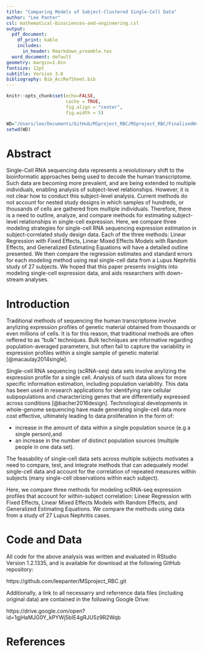 ```yaml
---
title: "Comparing Models of Subject-Clustered Single-Cell Data"
author: "Lee Panter"
csl: mathematical-biosciences-and-engineering.csl
output:
  pdf_document:
    df_print: kable
    includes:
      in_header: Rmarkdown_preamble.tex
  word_document: default
geometry: margin=1.0in
fontsize: 12pt
subtitle: Version 3.0
bibliography: Bib_AccRefSheet.bib
---
```



<!------------------------------------------------------------------------------>
<!--  ####  KNITR Setup & Script Information   #### -->
<!------------------------------------------------------------------------------>

<!--  ####  KNITR Specs   #### -->
```r
knitr::opts_chunk$set(echo=FALSE, 
                      cache = TRUE, 
                      fig.align = "center",
                      fig.width = 5)
```


<!-- ####	 Set Working Directory	 ####   -->
```r
WD="/Users/lee/Documents/GitHub/MSproject_RBC/MSproject_RBC/FinalizedWriteUps/v3"
setwd(WD)
```
<!------------------------------------------------------------------------------>

# Abstract

Single-Cell RNA sequencing data represents a revolutionary shift to the bioinformatic approaches being used to decode the human transcriptome. Such data are becoming more prevalent, and are being extended to multiple individuals, enabling analysis of subject-level relationships.  However, it is not clear how to conduct this subject-level analysis.  Current methods do not account for nested study designs in which samples of hundreds, or thousands of cells are gathered from multiple individuals.  Therefore, there is a need to outline, analyze, and compare methods for estimating subject-level relationships in single-cell expression.  Here, we compare three modeling strategies for single-cell RNA sequencing expression estimation in subject-correlated study design data. Each of the three methods: Linear Regression with Fixed Effects, Linear Mixed Effects Models with Random Effects, and Generalized Estimating Equations will have a detailed outline presented.  We then compare the regression estimates and standard errors for each modeling method using real single-cell data from a Lupus Nephritis study of 27 subjects.  We hoped that this paper presents insights into modeling single-cell expression data, and aids researchers with down-stream analyses.

<!------------------------------------------------------------------------------>

# Introduction

Traditional methods of sequencing the human transcriptome involve anylizing expression profiles of genetic material obtained from thousands or even millions of cells.  It is for this reason, that traditional methods are often reffered to as "bulk" techniques.  Bulk techniques are informative regarding population-averaged parameters, but often fail to capture the variability in expression profiles within a single sample of genetic material [@macaulay2014single].  

Single-cell RNA sequencing (scRNA-seq) data sets involve anylizing the expression profile for a single cell.  Analysis of such data allows for more specific information estimation, including population variability.  This data has been used in research applications for identifying rare cellular subpopulations and characterizing genes that are differentially expressed across conditions [@bacher2016design]. Technological developments in whole-genome sequencing have made generating single-cell data more cost effective, ultimately leading to data proliferation in the form of:

*  increase in the amount of data within a single population source (e.g a single person),and 
*  an increase in the number of distinct population sources (multiple people in one data set).

The feasability of single-cell data sets across multiple subjects motivates a need to compare, test, and integrate methods that can adequately model single-cell data and account for the correlation of repeated measures within subjects (many single-cell observations within each subject).  


Here, we compare three methods for modeling scRNA-seq expression profiles that account for within-subject correlation: Linear Regression with Fixed Effects, Linear Mixed Effects Models with Random Effects, and Generalized Estimating Equations. We compare the methods using data from a study of 27 Lupus Nephritis cases.   














<!------------------------------------------------------------------------------>
\newpage

# Code and Data

All code for the above analysis was written and evaluated in RStudio Version 1.2.1335, and is available for download at the following GitHub repository: 

https://github.com/leepanter/MSproject_RBC.git

Additionally, a link to all necessarry and referrence data files (including original data) are contained in the following Google Drive:

https://drive.google.com/open?id=1gjHaMJG0Y_kPYWj5bIE4gRJU5z9R2Wqb


<!------------------------------------------------------------------------------>



# References

\bibliography{Bib_AccRefSheet}

